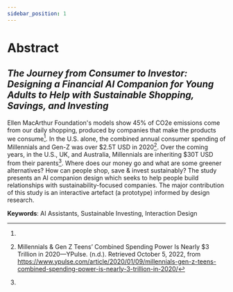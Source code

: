```yaml
---
sidebar_position: 1
---
```



# Abstract

## *The Journey from Consumer to Investor: Designing a Financial AI Companion for Young Adults to Help with Sustainable Shopping, Savings, and Investing*

Ellen MacArthur Foundation's models show 45% of CO2e emissions come from our daily shopping, produced by companies that make the products we consume[^1]. In the U.S. alone, the combined annual consumer spending of Millennials and Gen-Z was over $2.5T USD in 2020[^2]. Over the coming years, in the U.S., UK, and Australia, Millennials are inheriting $30T USD from their parents[^3]. Where does our money go and what are some greener alternatives? How can people shop, save & invest sustainably? The study presents an AI companion design which seeks to help people build relationships with sustainability-focused companies. The major contribution of this study is an interactive artefact (a prototype) informed by design research. 

**Keywords**: 
AI Assistants, Sustainable Investing, Interaction Design

[^1]: 

[^2]: Millennials & Gen Z Teens’ Combined Spending Power Is Nearly $3 Trillion in 2020—YPulse. (n.d.). Retrieved October 5, 2022, from https://www.ypulse.com/article/2020/01/09/millennials-gen-z-teens-combined-spending-power-is-nearly-3-trillion-in-2020/

[^3]:
